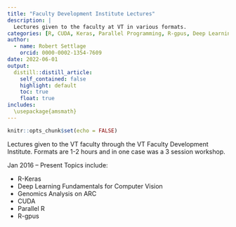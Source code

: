 ```yaml
---
title: "Faculty Development Institute Lectures"
description: |
  Lectures given to the faculty at VT in various formats.
categories: [R, CUDA, Keras, Parallel Programming, R-gpus, Deep Learning, Genomics]
author:
  - name: Robert Settlage
    orcid: 0000-0002-1354-7609
date: 2022-06-01
output:
  distill::distill_article:
    self_contained: false
    highlight: default
    toc: true
    float: true
includes:
  \usepackage{amsmath}
---
```


```r
knitr::opts_chunk$set(echo = FALSE)
```

Lectures given to the VT faculty through the VT Faculty Development Institute.  Formats are 1-2 hours and in one case was a 3 session workshop.  

Jan 2016 – Present
Topics include:

+ R-Keras  
+ Deep Learning Fundamentals for Computer Vision  
+ Genomics Analysis on ARC
+ CUDA  
+ Parallel R  
+ R-gpus  



